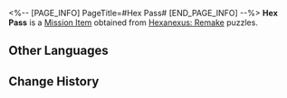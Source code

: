 <%-- [PAGE_INFO]
PageTitle=#Hex Pass#
[END_PAGE_INFO] --%>
{{Item Infobox
|id          = 140502
|image       = Item Hex Pass.png
|type        = Mission Item
|invCategory = Missions
|rarity      = 3
|effect      = 
|description = A premium gaming subscription service newly released by the Hex Club. Designed by Think-Tank, players can challenge "Hexanexus: Remake" and obtain rewards from various tiers.
}}
{{Description|''"Listen up. This is what sunk cost looks like."''}}
'''Hex Pass''' is a [[Mission Item]] obtained from [[Hexanexus: Remake]] puzzles.

==Other Languages==
{{Other Languages
|en   = Hex Pass
|zhs  = 魔方战令
|zht  = 魔方戰令
|ja   = 立方パス
|ko   = 큐브 패스
|es   = Pase Hex
|fr   = Pass Hex
|ru   = Боевой пропуск Гекс
|th   = Hex Pass
|vi   = Chiến Lệnh Lập Phương
|de   = Hex-Pass
|id   = Hex Pass
|pt   = Passe Hex
}}

==Change History==
{{Change History|2.4}}
